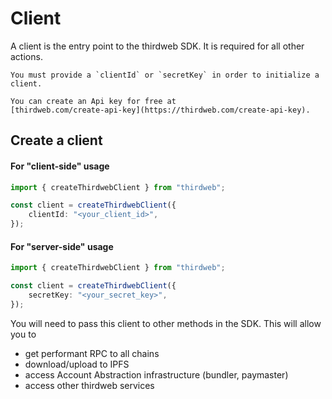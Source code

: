 
# Client

A client is the entry point to the thirdweb SDK. It is required for all other actions.

<Callout title="Api Key" variant="info">

    You must provide a `clientId` or `secretKey` in order to initialize a client.

    You can create an Api key for free at
    [thirdweb.com/create-api-key](https://thirdweb.com/create-api-key).

</Callout>

## Create a client

#### For "client-side" usage

```ts
import { createThirdwebClient } from "thirdweb";

const client = createThirdwebClient({
	clientId: "<your_client_id>",
});
```

#### For "server-side" usage

```ts
import { createThirdwebClient } from "thirdweb";

const client = createThirdwebClient({
	secretKey: "<your_secret_key>",
});
```

You will need to pass this client to other methods in the SDK. This will allow you to

- get performant RPC to all chains
- download/upload to IPFS
- access Account Abstraction infrastructure (bundler, paymaster)
- access other thirdweb services
